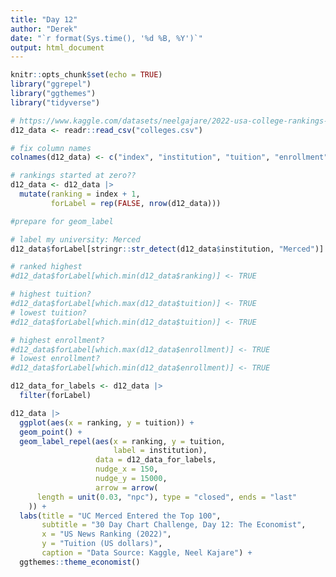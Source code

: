 ```yaml
---
title: "Day 12"
author: "Derek"
date: "`r format(Sys.time(), '%d %B, %Y')`"
output: html_document
---
```


```r
knitr::opts_chunk$set(echo = TRUE)
library("ggrepel")
library("ggthemes")
library("tidyverse")
```

```r
# https://www.kaggle.com/datasets/neelgajare/2022-usa-college-rankings-more
d12_data <- readr::read_csv("colleges.csv")

# fix column names
colnames(d12_data) <- c("index", "institution", "tuition", "enrollment")

# rankings started at zero??
d12_data <- d12_data |>
  mutate(ranking = index + 1,
         forLabel = rep(FALSE, nrow(d12_data)))
```

```r
#prepare for geom_label

# label my university: Merced
d12_data$forLabel[stringr::str_detect(d12_data$institution, "Merced")] <- TRUE

# ranked highest
#d12_data$forLabel[which.min(d12_data$ranking)] <- TRUE

# highest tuition?
#d12_data$forLabel[which.max(d12_data$tuition)] <- TRUE
# lowest tuition?
#d12_data$forLabel[which.min(d12_data$tuition)] <- TRUE

# highest enrollment?
#d12_data$forLabel[which.max(d12_data$enrollment)] <- TRUE
# lowest enrollment?
#d12_data$forLabel[which.min(d12_data$enrollment)] <- TRUE

d12_data_for_labels <- d12_data |>
  filter(forLabel)
```


```r
d12_data |>
  ggplot(aes(x = ranking, y = tuition)) +
  geom_point() +
  geom_label_repel(aes(x = ranking, y = tuition,
                       label = institution),
                   data = d12_data_for_labels,
                   nudge_x = 150,
                   nudge_y = 15000,
                   arrow = arrow(
      length = unit(0.03, "npc"), type = "closed", ends = "last"
    )) +
  labs(title = "UC Merced Entered the Top 100",
       subtitle = "30 Day Chart Challenge, Day 12: The Economist",
       x = "US News Ranking (2022)",
       y = "Tuition (US dollars)",
       caption = "Data Source: Kaggle, Neel Kajare") +
  ggthemes::theme_economist()
```

